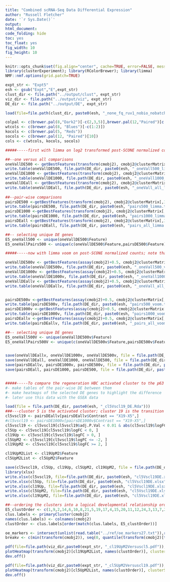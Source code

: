 ```yaml
---
title: "Combined scRNA-Seq Data Differential Expression"
author: "Russell Fletcher"
date: '`r Sys.Date()`'
output:
html_document:
code_folding: hide
toc: yes
toc_float: yes
fig_width: 10
fig_height: 10
---
```


```r
knitr::opts_chunk$set(fig.align="center", cache=TRUE, error=FALSE, message=FALSE, warning=FALSE, results="hide")
library(clusterExperiment); library(RColorBrewer); library(limma)
NMF::nmf.options(grid.patch=TRUE)

expt_str <- "Expt5"
esh <- gsub("Expt","E",expt_str)
clust_dir <- file.path("../output/clust", expt_str)
viz_dir <- file.path("../output/viz", expt_str)
DE_dir <- file.path("../output/DE", expt_str)

load(file=file.path(clust_dir, paste0(esh, "_none_fq_ruv1_nobio_nobatch_hier_final_clusters.Rda")))

colpal <- c(brewer.pal(8,"Dark2")[-c(2,3,5)],brewer.pal(12,"Paired")[c(1,2,8,10,9)],brewer.pal(12,"Set3")[c(7,8,12)], brewer.pal(8, "Pastel2")[8], brewer.pal(11,"BrBG")[11], brewer.pal(11,"PiYG")[1], "cyan", "darkblue","darkorchid2", "brown1", "springgreen1", "deepskyblue4", "darkolivegreen","antiquewhite2","azure", "cornflowerblue","blue","chartreuse","darkolivegreen3","darkorange3","deeppink4","darkred","darksalmon")
wtcols <- c(brewer.pal(8, "Blues")[-c(1:2)])
kocols <- c(brewer.pal(5, "Reds"))
socols <- c(brewer.pal(12, "Paired")[10])
cols <- c(wtcols, kocols, socols)


```

```r

#####-----first with limma on log2 transformed post-SCONE normalized counts

##--one versus all comparisons
oneVallDE500 <- getBestFeatures(transform(cmobj2), cmobj2@clusterMatrix[,1], contrastType="OneAgainstAll", number=500, contrastAdj="All", p.value=0.05)
write.table(oneVallDE500, file.path(DE_dir, paste0(esh, "_oneVall500_limma.txt")), quote=FALSE,sep="\t")
oneVallDE1000 <- getBestFeatures(transform(cmobj2), cmobj2@clusterMatrix[,1], contrastType="OneAgainstAll", number=1000, contrastAdj="All", p.value=0.05)
write.table(oneVallDE1000, file.path(DE_dir, paste0(esh, "_oneVall1000_limma.txt")),quote=FALSE,sep="\t")
oneVallDEall <- getBestFeatures(transform(cmobj2), cmobj2@clusterMatrix[,1], contrastType="OneAgainstAll", number=Inf, contrastAdj="All", p.value=1)
write.table(oneVallDEall, file.path(DE_dir, paste0(esh, "_oneVall_all_limma.txt")), quote=FALSE, sep="\t")
            
##--pair-wise comparisons            
pairsDE500 <-getBestFeatures(transform(cmobj2), cmobj2@clusterMatrix[,1], contrastType="Pairs", number=500, contrastAdj="All", p.value=0.05)
write.table(pairsDE500, file.path(DE_dir, paste0(esh, "pairs500_limma.txt")), quote=FALSE,sep="\t")
pairsDE1000 <-getBestFeatures(transform(cmobj2), cmobj2@clusterMatrix[,1], contrastType="Pairs", number=1000, contrastAdj="All", p.value=0.05)
write.table(pairsDE1000, file.path(DE_dir, paste0(esh, "pairs1000_limma.txt")), quote=FALSE, sep="\t")
pairsDEall <-getBestFeatures(transform(cmobj2), cmobj2@clusterMatrix[,1], contrastType="Pairs", number=Inf, contrastAdj="All", p.value=1)
write.table(pairsDEall, file.path(DE_dir, paste0(esh, "pairs_all_limma.txt")), quote=FALSE, sep="\t")

##-- selecting unique DE genes
E5_oneVall500 <- unique(oneVallDE500$Feature)
E5_oneVallPairs500 <- unique(c(oneVallDE500$Feature,pairsDE500$Feature))

#####-----now with limma voom on post-SCONE normalized counts; note that I add 0.5 and voom will add 0.5 more - otherwise, there are issues with normalized counts with values < -0.5.

oneVallDE500v <- getBestFeatures(assay(cmobj2)+0.5, cmobj2@clusterMatrix[,1], contrastType="OneAgainstAll", number=500, contrastAdj="All", p.value=0.05, isCount=TRUE)
write.table(oneVallDE500v, file.path(DE_dir, paste0(esh, "_oneVall500_voom.txt")), quote=FALSE, sep="\t")
oneVallDE1000v <- getBestFeatures(assay(cmobj2)+0.5, cmobj2@clusterMatrix[,1], contrastType="OneAgainstAll", number=1000, contrastAdj="All", p.value=0.05, isCount=TRUE)
write.table(oneVallDE1000v, file.path(DE_dir, paste0(esh, "_oneVall1000_voom.txt")), quote=FALSE, sep="\t")
oneVallDEallv <- getBestFeatures(assay(cmobj2)+0.5, cmobj2@clusterMatrix[,1], contrastType="OneAgainstAll", number=Inf, contrastAdj="All", p.value=1, isCount=TRUE)
write.table(oneVallDEallv, file.path(DE_dir, paste0(esh, "_oneVall_all_voom.txt")), quote=FALSE, sep="\t")


pairsDE500v <-getBestFeatures(assay(cmobj2)+0.5, cmobj2@clusterMatrix[,1], contrastType="Pairs", number=500, contrastAdj="All", p.value=0.05, isCount=TRUE)
write.table(pairsDE500v, file.path(DE_dir, paste0(esh, "pairs500_voom.txt")), quote=FALSE, sep="\t")
pairsDE1000v <-getBestFeatures(assay(cmobj2)+0.5, cmobj2@clusterMatrix[,1], contrastType="Pairs",number=1000, contrastAdj="All", p.value=0.05, isCount=TRUE) 
write.table(pairsDE1000v, file.path(DE_dir, paste0(esh, "pairs1000_voom.txt")), quote=FALSE, sep="\t")
pairsDEallv <-getBestFeatures(assay(cmobj2)+0.5, cmobj2@clusterMatrix[,1], contrastType="Pairs", number=Inf, contrastAdj="All", p.value=1, isCount=TRUE)
write.table(pairsDEallv, file.path(DE_dir, paste0(esh, "_pairs_all_voom.txt")), quote=FALSE, sep="\t")

##-- selecting unique DE genes
E5_oneVall500V <- unique(oneVallDE500v$Feature)
E5_oneVallPairs500V <- unique(c(oneVallDE500v$Feature,pairsDE500v$Feature))


save(oneVallDEallv, oneVallDE1000v, oneVallDE500v, file = file.path(DE_dir, paste0(esh, "_oneVall_voomDE.Rda")))
save(oneVallDEall, oneVallDE1000, oneVallDE500, file = file.path(DE_dir, paste0(esh, "_oneVall_limmaDE.Rda")))
save(pairsDEallv, pairsDE1000v, pairsDE500v, file = file.path(DE_dir, paste0(esh, "_pairWise_voomDE.Rda")))
save(pairsDEall, pairsDE1000, pairsDE500, file = file.path(DE_dir, paste0(esh, "_pairWise_limmaDE.Rda")))



```


```r
#####-----To compare the regeneration HBC activated cluster to the p63 cKO differentiation HBC transition cluster
#- make tables of the pair-wise DE between them
#- make heatmaps of the selected DE genes to highlight the difference
#- later use this data with the GSEA data

load(file = file.path(DE_dir, paste0(esh, "_cl5Vscl19_DE.Rda")))
###---cluster 5 is the activated cluster; cluster 19 is the transition cluster
cl5vscl19 <- pairsDEallv[pairsDEallv$Contrast == "X19-X5",]
#cl5vscl19 <- pairsDE1000v[pairsDE1000v$Contrast == "X19-X5",]
cl5vscl19 <- cl5vscl19[cl5vscl19$adj.P.Val < 0.01 & abs(cl5vscl19$logFC) > 1, ]
cl5Up <- cl5vscl19[cl5vscl19$logFC < 0, ]
cl19Up <- cl5vscl19[cl5vscl19$logFC > 0, ]
cl5UpM2 <- cl5vscl19[cl5vscl19$logFC <= -2, ]
cl19UpM2 <- cl5vscl19[cl5vscl19$logFC >= 2, ]

cl19UpM2List <- cl19UpM2$Feature
cl5UpM2List <- cl5UpM2$Feature

save(cl5vscl19, cl5Up, cl19Up, cl5UpM2, cl19UpM2, file = file.path(DE_dir, paste0(esh, "_cl5Vscl19_DE.Rda")))
library(xlsx)
write.xlsx(cl5vscl19, file=file.path(DE_dir, paste0(esh, "cl5Vscl19DE.xlsx")), sheetName="cl5cl19pairwise")
write.xlsx(cl5Up, file=file.path(DE_dir, paste0(esh, "cl5Vscl19DE.xlsx")), sheetName="cl5Up", append=TRUE)
write.xlsx(cl19Up, file=file.path(DE_dir, paste0(esh, "cl5Vscl19DE.xlsx")), sheetName="cl19Up", append=TRUE)
write.xlsx(cl5UpM2, file=file.path(DE_dir, paste0(esh, "cl5Vscl19DE.xlsx")), sheetName="cl5UpM2", append=TRUE)
write.xlsx(cl19UpM2, file=file.path(DE_dir, paste0(esh, "cl5Vscl19DE.xlsx")), sheetName="cl19UpM2", append=TRUE)

##--ordering the clusters into a logical developmental relationship order but placing cl5 next to cl19
E5_clustOrder <- c(1,9,2,14,6,10,8,21,5,19,17,4,15,20,11,12,24,3,13,7,25,16,22,26,23,18)
clus.labels <- primaryCluster(cmobj2)
names(clus.labels) <- colnames(cmobj2)
clustOrder <- clus.labels[order(match(clus.labels, E5_clustOrder))]

oe_markers <- intersect(unlist(read.table("../ref/oe_markers27.txt")),rownames(assay(cmobj)))
breakv <- c(min(transform(cmobj2)), seq(0, quantile(transform(cmobj2)[transform(cmobj2) > 0], .99, na.rm = TRUE), length = 50), max(transform(cmobj2)))

pdf(file=file.path(viz_dir,paste0(expt_str, "_cl19UpM2Versuscl5.pdf")), width=11, height=8)
plotHeatmap(transform(cmobj2)[cl19UpM2List, names(clustOrder)], clusterSamples=FALSE, clusterFeatures=TRUE, breaks=breakv, sampleData=data.frame(clusters=clustOrder), clusterLegend=list(clusters=colpal))
dev.off()

pdf(file=file.path(viz_dir,paste0(expt_str, "_cl5UpM2Versuscl19.pdf")), width=11, height=8)
plotHeatmap(transform(cmobj2)[cl5UpM2List, names(clustOrder)], clusterSamples=FALSE, clusterFeatures=TRUE, breaks=breakv, sampleData=data.frame(clusters=clustOrder), clusterLegend=list(clusters=colpal))
dev.off()












```


